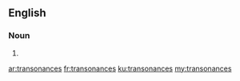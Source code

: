 ==English==

===Noun===
{{head|en|noun plural form}}

# {{plural of|transonance|lang=en}}

[[ar:transonances]]
[[fr:transonances]]
[[ku:transonances]]
[[my:transonances]]